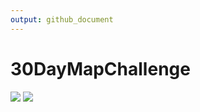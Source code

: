 ```yaml
---
output: github_document
---
```


# 30DayMapChallenge

<p float="left">
    ![](plots/day1.png)
    ![](plots/day2.png)
</p>
